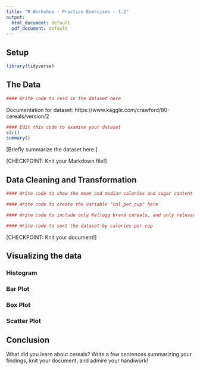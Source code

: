 ```yaml
---
title: "R Workshop - Practice Exercises - 1.2"
output:
  html_document: default
  pdf_document: default
---
```

## Setup

```r
library(tidyverse)
```


## The Data

```r
#### Write code to read in the dataset here
```

Documentation for dataset: https://www.kaggle.com/crawford/80-cereals/version/2

```r
#### Edit this code to examine your dataset
str()
summary()
```


[Briefly summarize the dataset here.]

[CHECKPOINT:  Knit your Markdown file!]

## Data Cleaning and Transformation


```r
#### Write code to show the mean and median calories and sugar content per serving of all cereals
```


```r
#### Write code to create the variable "cal_per_cup" here
```

```r
#### Write code to include only Kellogg brand cereals, and only relevant columns
```


```r
#### Write code to sort the dataset by calories per cup
```


[CHECKPOINT: Knit your document!]

## Visualizing the data

### Histogram


### Bar Plot

### Box Plot


### Scatter Plot


## Conclusion

What did you learn about cereals?  Write a few sentences summarizing your findings, knit your document, and admire your handiwork!
